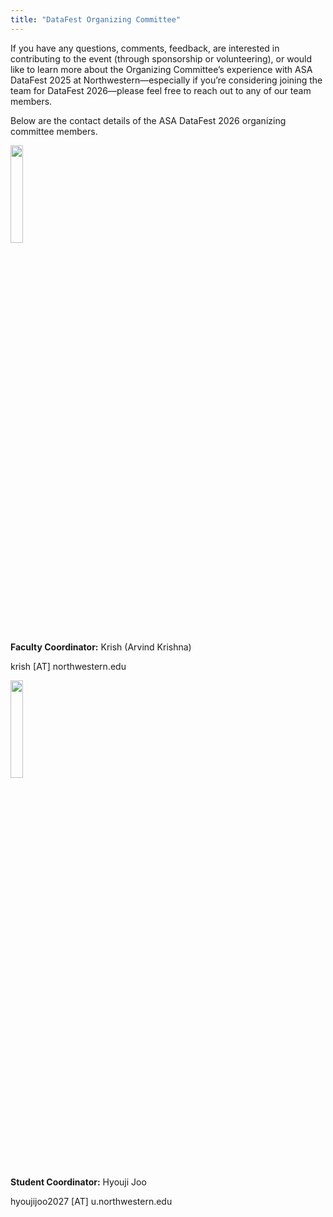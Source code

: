 ```yaml
---
title: "DataFest Organizing Committee"
---
```


If you have any questions, comments, feedback, are interested in contributing to the event (through sponsorship or volunteering), or would like to learn more about the Organizing Committee’s experience with ASA DataFest 2025 at Northwestern—especially if you're considering joining the team for DataFest 2026—please feel free to reach out to any of our team members.

Below are the contact details of the ASA DataFest 2026 organizing committee members.

![](images/krish_pic.jpg){width=20%}

**Faculty Coordinator:** Krish (Arvind Krishna)

krish [AT] northwestern.edu

![](images/hyouji.JPG){width=20%}

**Student Coordinator:** Hyouji Joo 

hyoujijoo2027 [AT] u.northwestern.edu

::: {layout-ncol=3, layout-nrow=1}

:::